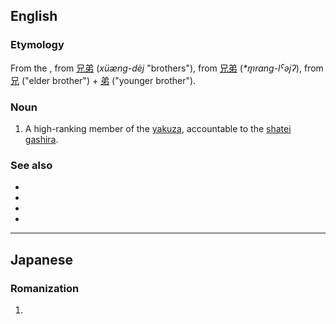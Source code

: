 {{also|kyōdai}}
==English==

===Etymology===
From the {{etyl|ja|en}} {{m|ja|兄弟||tr=kyōdai {{upright|きょうだい}}}}, from {{etyl|ltc|en}} [[兄弟]] (''xüæng-dèj'' "brothers"), from {{etyl|och|en}} [[兄弟]] (''*m̥rang-lˁəjʔ''), from [[兄]] ("elder brother") + [[弟]] ("younger brother").

===Noun===
{{en-noun|kyodai}}

# A high-ranking member of the [[yakuza]], accountable to the [[shatei gashira]].

===See also===
* {{l|en|oyabun}}
* {{l|en|shatei gashira}}
* {{l|en|waka gashira}}
* {{l|en|wakashu}}

----

==Japanese==

===Romanization===
{{ja-romaji}}

# {{ja-romanization of|きょだい}}